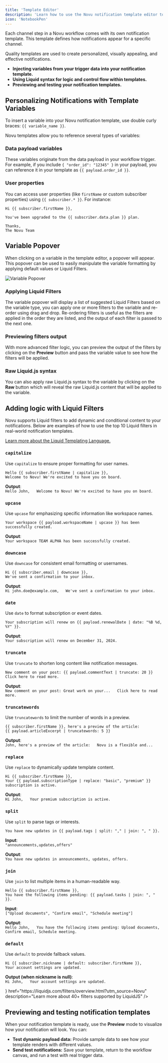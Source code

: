```yaml
---
title: 'Template Editor'
description: 'Learn how to use the Novu notification template editor to design notifications'
icon: 'NotebookPen'
---
```



Each channel step in a Novu workflow comes with its own notification template. This template defines how notifications appear for a specific channel.

Quality templates are used to create personalized, visually appealing, and effective notifications.

- **Injecting variables from your trigger data into your notification template.**
- **Using Liquid syntax for logic and control flow within templates.**
- **Previewing and testing your notification templates.**

## Personalizing Notifications with Template Variables

To insert a variable into your Novu notification template, use double curly braces: `{{ variable_name }}`.

Novu templates allow you to reference several types of variables:

### Data payload variables

These variables originate from the data payload in your workflow trigger.
For example, if you include `{ "order_id": "12345" }` in your payload, you can reference it in your template as `{{ payload.order_id }}`.

### User properties

You can access user properties (like `firstName` or custom subscriber properties) using `{{ subscriber.* }}`. For instance:

```liquid
Hi {{ subscriber.firstName }},

You've been upgraded to the {{ subscriber.data.plan }} plan.

Thanks,
The Novu Team
```

## Variable Popover

When clicking on a variable in the template editor, a popover will appear. This popover can be used to easily manipulate the variable formatting by applying default values or Liquid Filters.

<img src="/images/variable-popover.png" alt="Variable Popover" />

### Applying Liquid Filters

The variable popover will display a list of suggested Liquid Filters based on the variable type, you can apply one or more filters to the variable and re-order using drag and drop.
Re-ordering filters is useful as the filters are applied in the order they are listed, and the output of each filter is passed to the next one.

### Previewing filters output

With more advanced filter logic, you can preview the output of the filters by clicking on the **Preview** button and pass the variable value to see how the filters will be applied.

### Raw Liquid.js syntax

You can also apply raw Liquid.js syntax to the variable by clicking on the **Raw** button which will reveal the raw Liquid.js content that will be applied to the variable.

## Adding logic with Liquid Filters

Novu supports Liquid filters to add dynamic and conditional content to your notifications. Below are examples of how to use the top 10 Liquid filters in real-world notification templates.

<a href="https://shopify.github.io/liquid/" target="_blank">
  Learn more about the Liquid Templating Language.
</a>

### `capitalize`

Use `capitalize` to ensure proper formatting for user names.

```liquid
Hello {{ subscriber.firstName | capitalize }},
Welcome to Novu! We're excited to have you on board.
```

**Output**:  
`Hello John,  
Welcome to Novu! We're excited to have you on board.`

### `upcase`

Use `upcase` for emphasizing specific information like workspace names.

```liquid
Your workspace {{ payload.workspaceName | upcase }} has been successfully created.
```

**Output**:  
`Your workspace TEAM ALPHA has been successfully created.`

### `downcase`

Use `downcase` for consistent email formatting or usernames.

```liquid
Hi {{ subscriber.email | downcase }},
We've sent a confirmation to your inbox.
```

**Output**:  
`Hi john.doe@example.com,  
We've sent a confirmation to your inbox.`

### `date`

Use `date` to format subscription or event dates.

```liquid
Your subscription will renew on {{ payload.renewalDate | date: "%B %d, %Y" }}.
```

**Output**:  
`Your subscription will renew on December 31, 2024.`

### `truncate`

Use `truncate` to shorten long content like notification messages.

```liquid
New comment on your post: {{ payload.commentText | truncate: 20 }}
Click here to read more.
```

**Output**:  
`New comment on your post: Great work on your...  
Click here to read more.`

### `truncatewords`

Use `truncatewords` to limit the number of words in a preview.

```liquid
{{ subscriber.firstName }}, here's a preview of the article:
{{ payload.articleExcerpt | truncatewords: 5 }}
```

**Output**:  
`John, here's a preview of the article:  
Novu is a flexible and...`

### `replace`

Use `replace` to dynamically update template content.

```liquid
Hi {{ subscriber.firstName }},
Your {{ payload.subscriptionType | replace: "basic", "premium" }} subscription is active.
```

**Output**:  
`Hi John,  
Your premium subscription is active.`

### `split`

Use `split` to parse tags or interests.

```liquid
You have new updates in {{ payload.tags | split: "," | join: ", " }}.
```

**Input**:  
`"announcements,updates,offers"`

**Output**:  
`You have new updates in announcements, updates, offers.`

### `join`

Use `join` to list multiple items in a human-readable way.

```liquid
Hello {{ subscriber.firstName }},
You have the following items pending: {{ payload.tasks | join: ", " }}.
```

**Input**:  
`["Upload documents", "Confirm email", "Schedule meeting"]`

**Output**:  
`Hello John,  
You have the following items pending: Upload documents, Confirm email, Schedule meeting.`

### `default`

Use `default` to provide fallback values.

```liquid
Hi {{ subscriber.nickname | default: subscriber.firstName }},
Your account settings are updated.
```

**Output (when nickname is null)**:  
`Hi John,  
Your account settings are updated.`

<Cards>
  <Card
    title="Liquid Filters"
    icon={<FilterIcon className="h-4 w-4" />}
    href="https://liquidjs.com/filters/overview.html?utm_source=Novu"
    description="Learn more about 40+ filters supported by LiquidJS"
  />
</Cards>



## Previewing and testing notification templates

When your notification template is ready, use the **Preview** mode to visualize how your notification will look. You can:

- **Test dynamic payload data:** Provide sample data to see how your template renders with different values.
- **Send test notifications:** Save your template, return to the workflow canvas, and run a test with real trigger data.
